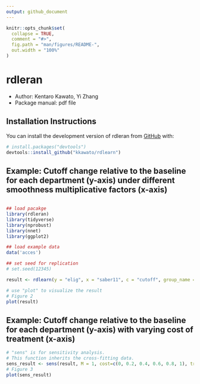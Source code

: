 ```yaml
---
output: github_document
---
```


<!-- README.md is generated from README.Rmd. Please edit that file -->

```r
knitr::opts_chunk$set(
  collapse = TRUE,
  comment = "#>",
  fig.path = "man/figures/README-",
  out.width = "100%"
)
```

# rdleran

<!-- badges: start -->
<!-- badges: end -->

+ Author: Kentaro Kawato, Yi Zhang
+ Package manual: pdf file

## Installation Instructions

You can install the development version of rdleran from [GitHub](https://github.com/) with:
``` r
# install.packages("devtools")
devtools::install_github("kkawato/rdlearn")
```

## Example: Cutoff change relative to the baseline for each department (y-axis) under different smoothness multiplicative factors (x-axis)

```r

```

```r
## load pacakge
library(rdleran)
library(tidyverse)
library(nprobust)
library(nnet)
library(ggplot2)

## load example data
data('acces')

## set seed for replication
# set.seed(12345)

result <- rdlearn(y = "elig", x = "saber11", c = "cutoff", group_name = "department", data = acces, fold = 20, M = c(0, 1, 2, 4), cost = 0, trace = FALSE)

# use "plot" to visualize the result
# Figure 2
plot(result)

```
## Example: Cutoff change relative to the baseline for each department (y-axis) with varying cost of treatment (x-axis)

```r
# "sens" is for sensitivity analysis.
# This function inherits the cross-fitting data.
sens_result <- sens(result, M = 1, cost=c(0, 0.2, 0.4, 0.6, 0.8, 1), trace = FALSE)
# Figure 3
plot(sens_result)
```

